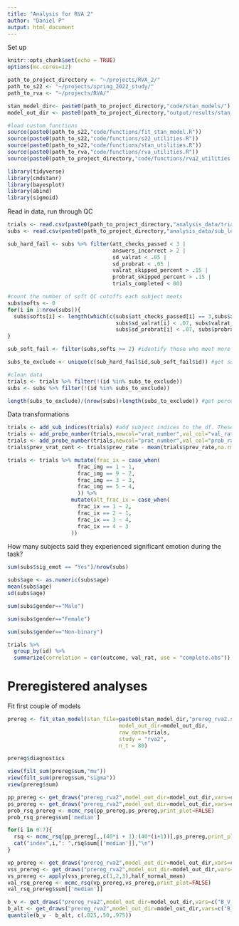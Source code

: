 ```yaml
---
title: "Analysis for RVA 2"
author: "Daniel P"
output: html_document
---
```


Set up
```r
knitr::opts_chunk$set(echo = TRUE)
options(mc.cores=12)

path_to_project_directory <- "~/projects/RVA_2/"
path_to_s22 <- "~/projects/spring_2022_study/"
path_to_rva <- "~/projects/RVA/"

stan_model_dir<- paste0(path_to_project_directory,"code/stan_models/")
model_out_dir <- paste0(path_to_project_directory,"output/results/stan_model_fits/")

#load custom functions
source(paste0(path_to_s22,"code/functions/fit_stan_model.R")) 
source(paste0(path_to_s22,"code/functions/s22_utilities.R")) 
source(paste0(path_to_s22,"code/functions/stan_utilities.R"))
source(paste0(path_to_rva,"code/functions/rva_utilities.R"))
source(paste0(path_to_project_directory,"code/functions/rva2_utilities.R")) 

library(tidyverse)
library(cmdstanr)
library(bayesplot)
library(abind)
library(sigmoid)
```

Read in data, run through QC
```r
trials <- read.csv(paste0(path_to_project_directory,"analysis_data/trial_level_data_all_subs_2024-09-04_15_03_40.77831.csv"))
subs <- read.csv(paste0(path_to_project_directory,"analysis_data/sub_level_data_all_subs_2024-09-04_15_03_40.77831.csv"))

sub_hard_fail <- subs %>% filter(att_checks_passed < 3 |
                                 answers_incorrect > 2 |
                                 sd_valrat < .05 |
                                 sd_probrat < .05 |
                                 valrat_skipped_percent > .15 |
                                 probrat_skipped_percent > .15 |
                                 trials_completed < 80)

#count the number of soft QC cutoffs each subject meets
subs$softs <- 0
for(i in 1:nrow(subs)){
  subs$softs[i] <- length(which(c(subs$att_checks_passed[i] == 3,subs$answers_incorrect[i] == 2,
                                  subs$sd_valrat[i] < .07, subs$valrat_skipped_percent[i] > .10,
                                  subs$sd_probrat[i] < .07, subs$probrat_skipped_percent[i] > .10)))
}

sub_soft_fail <- filter(subs,softs >= 2) #identify those who meet more than 2 soft cutoffs

subs_to_exclude <- unique(c(sub_hard_fail$id,sub_soft_fail$id)) #get subjects who failed either set of criteria

#clean data
trials <- trials %>% filter(!(id %in% subs_to_exclude))
subs <- subs %>% filter(!(id %in% subs_to_exclude))

length(subs_to_exclude)/(nrow(subs)+length(subs_to_exclude)) #get percent excluded
```

Data transformations
```r
trials <- add_sub_indices(trials) #add subject indices to the df. These will match the indices used in Stan.
trials <- add_probe_number(trials,newcol="vrat_number",val_col="val_rat") #add valence rating number
trials <- add_probe_number(trials,newcol="prat_number",val_col="prob_rat") #add probability rating number
trials$prev_vrat_cent <- trials$prev_rate - mean(trials$prev_rate,na.rm=T)

trials <- trials %>% mutate(frac_ix = case_when(
                      frac_img == 1 ~ 1,
                      frac_img == 9 ~ 2,
                      frac_img == 3 ~ 3,
                      frac_img == 5 ~ 4,
                      )) %>%
                    mutate(alt_frac_ix = case_when(
                      frac_ix == 1 ~ 2,
                      frac_ix == 2 ~ 1,
                      frac_ix == 3 ~ 4,
                      frac_ix == 4 ~ 3
                    ))
```

How many subjects said they experienced significant emotion during the task?
```r
sum(subs$sig_emot == "Yes")/nrow(subs)
```

```r
subs$age <- as.numeric(subs$age)
mean(subs$age)
sd(subs$age)
```

```r
sum(subs$gender=="Male")
```

```r
sum(subs$gender=="Female")
```

```r
sum(subs$gender=="Non-binary")
```

```r
trials %>%
  group_by(id) %>%
  summarize(correlation = cor(outcome, val_rat, use = "complete.obs"))
```


# Preregistered analyses

Fit first couple of models
```r
prereg <- fit_stan_model(stan_file=paste0(stan_model_dir,"prereg_rva2.stan"),
                                   model_out_dir=model_out_dir,
                                   raw_data=trials,
                                   study = "rva2",
                                   n_t = 80)
```

```r
prereg$diagnostics
```

```r
view(filt_sum(prereg$sum,"mu"))
view(filt_sum(prereg$sum,"sigma"))
view(prereg$sum)
```

```r
pp_prereg <- get_draws("prereg_rva2",model_out_dir=model_out_dir,vars=c("prob_pred"))
ps_prereg <- get_draws("prereg_rva2",model_out_dir=model_out_dir,vars=c("prob_sigma"))
prob_rsq_prereg <- mcmc_rsq(pp_prereg,ps_prereg,print_plot=FALSE)
prob_rsq_prereg$sum['median']
```
```r
for(i in 0:7){
  rsq <- mcmc_rsq(pp_prereg[,,(40*i + 1):(40*(i+1))],ps_prereg,print_plot=FALSE)
  cat("index",i,": ",rsq$sum[['median']],"\n")
}
```


```r
vp_prereg <- get_draws("prereg_rva2",model_out_dir=model_out_dir,vars=c("val_pred"))
vss_prereg <- get_draws("prereg_rva2",model_out_dir=model_out_dir,vars=c("val_sigma_sigma"))
vs_prereg <- apply(vss_prereg,c(1,2,3),half_normal_mean)
val_rsq_prereg <- mcmc_rsq(vp_prereg,vs_prereg,print_plot=FALSE)
val_rsq_prereg$sum[['median']]
```

```r
b_v <- get_draws("prereg_rva2",model_out_dir=model_out_dir,vars=c("B_V_mu"))
b_alt <- get_draws("prereg_rva2",model_out_dir=model_out_dir,vars=c("B_alt_mu"))
quantile(b_v - b_alt, c(.025,.50,.975))
```

